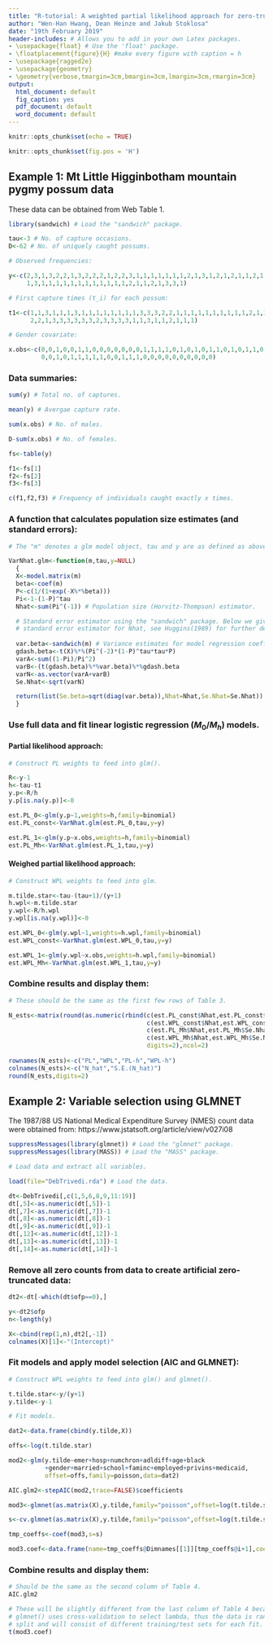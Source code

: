 ```yaml
---
title: "R-tutorial: A weighted partial likelihood approach for zero-truncated models"
author: "Wen-Han Hwang, Dean Heinze and Jakub Stoklosa"
date: "19th February 2019"
header-includes: # Allows you to add in your own Latex packages.
- \usepackage{float} # Use the 'float' package.
- \floatplacement{figure}{H} #make every figure with caption = h
- \usepackage{ragged2e}
- \usepackage{geometry}
- \geometry{verbose,tmargin=3cm,bmargin=3cm,lmargin=3cm,rmargin=3cm}
output:
  html_document: default
  fig_caption: yes
  pdf_document: default
  word_document: default
---
```


```r
knitr::opts_chunk$set(echo = TRUE)
```

```r
knitr::opts_chunk$set(fig.pos = 'H')
```

## Example 1: Mt Little Higginbotham mountain pygmy possum data

These data can be obtained from Web Table 1.

```r
library(sandwich) # Load the "sandwich" package.

tau<-3 # No. of capture occasions.
D<-62 # No. of uniquely caught possums.

# Observed frequencies:

y<-c(2,3,1,3,2,2,1,3,2,2,2,1,2,2,3,1,1,1,1,1,1,1,2,1,3,1,2,1,2,1,1,2,1,1,1,3,2,2,1,1,
     1,3,1,1,1,1,1,1,1,1,1,1,1,1,2,1,1,2,1,3,3,1)

# First capture times (t_i) for each possum:

t1<-c(1,1,3,1,1,1,3,1,1,1,1,1,1,1,1,3,3,3,2,2,1,1,1,1,1,1,1,1,1,1,2,1,3,1,1,1,2,2,2,
      2,2,1,3,3,3,3,3,3,2,3,3,3,3,1,1,3,1,1,2,1,1,1)

# Gender covariate:

x.obs<-c(0,0,1,0,0,1,1,0,0,0,0,0,0,0,1,1,1,1,0,1,0,1,0,1,1,0,1,0,1,1,0,1,0,1,0,0,1,1,
         0,0,1,0,1,1,1,1,1,0,0,1,1,1,0,0,0,0,0,0,0,0,0,0)
```

### Data summaries:
```r
sum(y) # Total no. of captures.

mean(y) # Avergae capture rate.

sum(x.obs) # No. of males.

D-sum(x.obs) # No. of females.

fs<-table(y) 

f1<-fs[1]
f2<-fs[2]
f3<-fs[3]

c(f1,f2,f3) # Frequency of individuals caught exactly x times.
```

### A function that calculates population size estimates (and standard errors):
```r
# The "m" denotes a glm model object, tau and y are as defined as above

VarNhat.glm<-function(m,tau,y=NULL)
  {
  X<-model.matrix(m)
  beta<-coef(m)
  P<-c(1/(1+exp(-X%*%beta)))
  Pi<-1-(1-P)^tau
  Nhat<-sum(Pi^(-1)) # Population size (Horvitz-Thompson) estimator.

  # Standard error estimator using the "sandwich" package. Below we give the
  # standard error estimator for Nhat, see Huggins(1989) for further details.
  
  var.beta<-sandwich(m) # Variance estimates for model regression coefficients (beta).
  gdash.beta<-t(X)%*%(Pi^(-2)*(1-P)^tau*tau*P)
  varA<-sum((1-Pi)/Pi^2)
  varB<-(t(gdash.beta)%*%var.beta)%*%gdash.beta
  varN<-as.vector(varA+varB)
  Se.Nhat<-sqrt(varN)

  return(list(Se.beta=sqrt(diag(var.beta)),Nhat=Nhat,Se.Nhat=Se.Nhat))
  }
```

### Use full data and fit linear logistic regression ($M_0/M_h$) models.

#### Partial likelihood approach:
```r
# Construct PL weights to feed into glm().

R<-y-1
h<-tau-t1
y.p<-R/h
y.p[is.na(y.p)]<-0

est.PL_0<-glm(y.p~1,weights=h,family=binomial)
est.PL_const<-VarNhat.glm(est.PL_0,tau,y=y)

est.PL_1<-glm(y.p~x.obs,weights=h,family=binomial)
est.PL_Mh<-VarNhat.glm(est.PL_1,tau,y=y)   
```

\clearpage

#### Weighed partial likelihood approach:
```r
# Construct WPL weights to feed into glm.

m.tilde.star<-tau-(tau+1)/(y+1)
h.wpl<-m.tilde.star
y.wpl<-R/h.wpl
y.wpl[is.na(y.wpl)]<-0

est.WPL_0<-glm(y.wpl~1,weights=h.wpl,family=binomial)
est.WPL_const<-VarNhat.glm(est.WPL_0,tau,y=y)

est.WPL_1<-glm(y.wpl~x.obs,weights=h.wpl,family=binomial)
est.WPL_Mh<-VarNhat.glm(est.WPL_1,tau,y=y) 
```

### Combine results and display them:
```r
# These should be the same as the first few rows of Table 3.

N_ests<-matrix(round(as.numeric(rbind(c(est.PL_const$Nhat,est.PL_const$Se.Nhat),
                                      c(est.WPL_const$Nhat,est.WPL_const$Se.Nhat),
                                      c(est.PL_Mh$Nhat,est.PL_Mh$Se.Nhat),
                                      c(est.WPL_Mh$Nhat,est.WPL_Mh$Se.Nhat))),
                                      digits=2),ncol=2)
  
rownames(N_ests)<-c("PL","WPL","PL-h","WPL-h")
colnames(N_ests)<-c("N_hat","S.E.(N_hat)")
round(N_ests,digits=2)
```

\clearpage

## Example 2: Variable selection using GLMNET

The 1987/88 US National Medical Expenditure Survey (NMES) count data were obtained from: https://www.jstatsoft.org/article/view/v027i08

```r
suppressMessages(library(glmnet)) # Load the "glmnet" package.
suppressMessages(library(MASS)) # Load the "MASS" package.

# Load data and extract all variables.

load(file="DebTrivedi.rda") # Load the data.

dt<-DebTrivedi[,c(1,5,6,8,9,11:19)]
dt[,5]<-as.numeric(dt[,5])-1
dt[,7]<-as.numeric(dt[,7])-1
dt[,8]<-as.numeric(dt[,8])-1
dt[,9]<-as.numeric(dt[,9])-1
dt[,12]<-as.numeric(dt[,12])-1
dt[,13]<-as.numeric(dt[,13])-1
dt[,14]<-as.numeric(dt[,14])-1
```

### Remove all zero counts from data to create artificial zero-truncated data:
```r
dt2<-dt[-which(dt$ofp==0),]

y<-dt2$ofp
n<-length(y)

X<-cbind(rep(1,n),dt2[,-1])
colnames(X)[1]<-"(Intercept)"
```

### Fit models and apply model selection (AIC and GLMNET):
```r
# Construct WPL weights to feed into glm() and glmnet().

t.tilde.star<-y/(y+1)
y.tilde<-y-1

# Fit models.

dat2<-data.frame(cbind(y.tilde,X))

offs<-log(t.tilde.star)

mod2<-glm(y.tilde~emer+hosp+numchron+adldiff+age+black
          +gender+married+school+faminc+employed+privins+medicaid,
          offset=offs,family=poisson,data=dat2)

AIC.glm2<-stepAIC(mod2,trace=FALSE)$coefficients

mod3<-glmnet(as.matrix(X),y.tilde,family="poisson",offset=log(t.tilde.star))

s<-cv.glmnet(as.matrix(X),y.tilde,family="poisson",offset=log(t.tilde.star))$lambda.min

tmp_coeffs<-coef(mod3,s=s)

mod3.coef<-data.frame(name=tmp_coeffs@Dimnames[[1]][tmp_coeffs@i+1],coefficient=tmp_coeffs@x)
```

### Combine results and display them:
```r
# Should be the same as the second column of Table 4.
AIC.glm2 

# These will be slightly different from the last column of Table 4 because 
# glmnet() uses cross-validation to select lambda, thus the data is randomly 
# split and will consist of different training/test sets for each fit.
t(mod3.coef) 
```